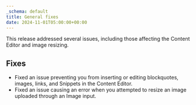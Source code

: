 ```yaml
---
_schema: default
title: General fixes
date: 2024-11-01T05:00:00+00:00
---
```

This release addressed several issues, including those affecting the Content Editor and image resizing.

## Fixes

* Fixed an issue preventing you from inserting or editing blockquotes, images, links, and Snippets in the Content Editor.
* Fixed an issue causing an error when you attempted to resize an image uploaded through an Image input.
